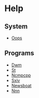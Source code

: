 = Help =

== System ==
* [[oops|Oops]]

== Programs ==
* [[dwm|Dwm]]
* [[st|St]]
* [[ncmpcpp|Ncmpcpp]]
* [[sxiv|Sxiv]]
* [[newsboat|Newsboat]]
* [[nnn|Nnn]]
